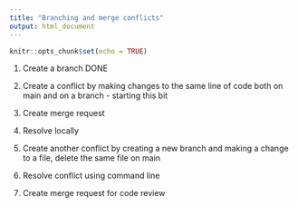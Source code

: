 ```yaml
---
title: "Branching and merge conflicts"
output: html_document
---
```


```r
knitr::opts_chunk$set(echo = TRUE)
```

1.  Create a branch DONE

2.  Create a conflict by making changes to the same line of code both on main and on a branch - starting this bit

3.  Create merge request

4.  Resolve locally

5.  Create another conflict by creating a new branch and making a change to a file, delete the same file on main

6.  Resolve conflict using command line

7.  Create merge request for code review
